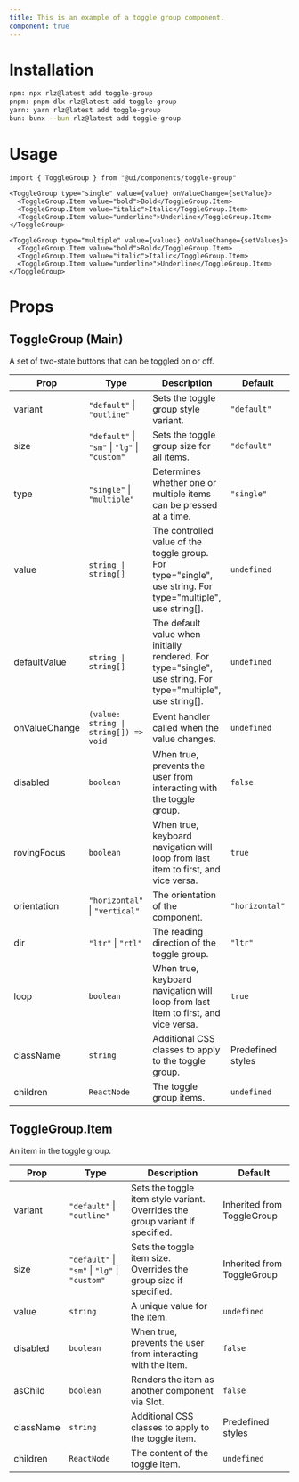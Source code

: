 ```yaml
---
title: This is an example of a toggle group component.
component: true
---
```


<ComponentPreview name="toggleGroup" />

# Installation
```bash
npm: npx rlz@latest add toggle-group
pnpm: pnpm dlx rlz@latest add toggle-group
yarn: yarn rlz@latest add toggle-group
bun: bunx --bun rlz@latest add toggle-group
```

# Usage
```tsx
import { ToggleGroup } from "@ui/components/toggle-group"
```

```tsx
<ToggleGroup type="single" value={value} onValueChange={setValue}>
  <ToggleGroup.Item value="bold">Bold</ToggleGroup.Item>
  <ToggleGroup.Item value="italic">Italic</ToggleGroup.Item>
  <ToggleGroup.Item value="underline">Underline</ToggleGroup.Item>
</ToggleGroup>
```

```tsx
<ToggleGroup type="multiple" value={values} onValueChange={setValues}>
  <ToggleGroup.Item value="bold">Bold</ToggleGroup.Item>
  <ToggleGroup.Item value="italic">Italic</ToggleGroup.Item>
  <ToggleGroup.Item value="underline">Underline</ToggleGroup.Item>
</ToggleGroup>
```

# Props
<Separator orientation="horizontal" />
<ComponentProps name="toggleGroup" />

<MarkdownFallback>

## ToggleGroup (Main)

A set of two-state buttons that can be toggled on or off.

| Prop | Type | Description | Default |
|------|------|-------------|---------|
| variant | `"default"` \| `"outline"` | Sets the toggle group style variant. | `"default"` |
| size | `"default"` \| `"sm"` \| `"lg"` \| `"custom"` | Sets the toggle group size for all items. | `"default"` |
| type | `"single"` \| `"multiple"` | Determines whether one or multiple items can be pressed at a time. | `"single"` |
| value | `string \| string[]` | The controlled value of the toggle group. For type="single", use string. For type="multiple", use string[]. | `undefined` |
| defaultValue | `string \| string[]` | The default value when initially rendered. For type="single", use string. For type="multiple", use string[]. | `undefined` |
| onValueChange | `(value: string \| string[]) => void` | Event handler called when the value changes. | `undefined` |
| disabled | `boolean` | When true, prevents the user from interacting with the toggle group. | `false` |
| rovingFocus | `boolean` | When true, keyboard navigation will loop from last item to first, and vice versa. | `true` |
| orientation | `"horizontal"` \| `"vertical"` | The orientation of the component. | `"horizontal"` |
| dir | `"ltr"` \| `"rtl"` | The reading direction of the toggle group. | `"ltr"` |
| loop | `boolean` | When true, keyboard navigation will loop from last item to first, and vice versa. | `true` |
| className | `string` | Additional CSS classes to apply to the toggle group. | Predefined styles |
| children | `ReactNode` | The toggle group items. | `undefined` |

## ToggleGroup.Item

An item in the toggle group.

| Prop | Type | Description | Default |
|------|------|-------------|---------|
| variant | `"default"` \| `"outline"` | Sets the toggle item style variant. Overrides the group variant if specified. | Inherited from ToggleGroup |
| size | `"default"` \| `"sm"` \| `"lg"` \| `"custom"` | Sets the toggle item size. Overrides the group size if specified. | Inherited from ToggleGroup |
| value | `string` | A unique value for the item. | `undefined` |
| disabled | `boolean` | When true, prevents the user from interacting with the item. | `false` |
| asChild | `boolean` | Renders the item as another component via Slot. | `false` |
| className | `string` | Additional CSS classes to apply to the toggle item. | Predefined styles |
| children | `ReactNode` | The content of the toggle item. | `undefined` |

</MarkdownFallback>
